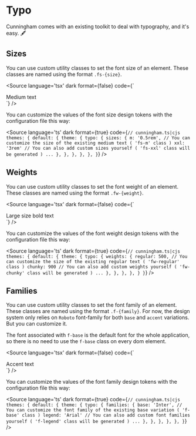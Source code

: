 
<Meta title="Getting Started/Typography"/>

# Typo

Cunningham comes with an existing toolkit to deal with typography, and it's easy. 🖋️

## Sizes

You can use custom utility classes to set the font size of an element. These classes are named using the format `.fs-{size}`.

<Source
  language='tsx'
  dark
  format={false}
  code={`
  <div className="fs-m">Medium text</div>
  `}
/>

<Canvas sourceState="none" of={Stories.Sizes}/>

You can customize the values of the font size design tokens with the configuration file this way:

<Source
  language='ts'
  dark
  format={true}
  code={`
  // cunningham.ts|cjs
    themes: {
      default: {
        theme: {
          typo: {
            sizes: {
              m: '0.5rem', // You can customize the size of the existing medium text ( 'fs-m' class )
              xxl: '3rem' // You can also add custom sizes yourself ( 'fs-xxl' class will be generated )
              ...
            },
          },
        },
      },
    },
  }
  `}
/>

## Weights

You can use custom utility classes to set the font weight of an element. These classes are named using the format `.fw-{weight}`.

<Source
  language='tsx'
  dark
  format={false}
  code={`
  <div className="fs-l fw-bold">Large size bold text</div>
  `}
/>

<Canvas sourceState="none" of={Stories.Weights}/>

You can customize the values of the font weight design tokens with the configuration file this way:

<Source
  language='ts'
  dark
  format={true}
  code={`
  // cunningham.ts|cjs
    themes: {
      default: {
        theme: {
          typo: {
            weights: {
              regular: 500, // You can customize the size of the existing regular text ( 'fw-regular' class )
              chunky: 900 // You can also add custom weights yourself ( 'fw-chunky' class will be generated )
              ...
            },
          },
        },
      },
    }
  }
  `}
/>

## Families

You can use custom utility classes to set the font family of an element. These classes are named using the format `.f-{family}`.
For now, the design system only relies on `Roboto` font-family for both `base` and `accent` variations. But you can customize it.

The font associated with `f-base` is the default font for the whole application, so there is no need to use the `f-base`
class on every dom element.

<Source
  language='tsx'
  dark
  format={false}
  code={`
  <div className="clr-greyscale-800 f-accent">Accent text</div>
  `}
/>

<Canvas sourceState="none" of={Stories.Families}/>

You can customize the values of the font family design tokens with the configuration file this way:

<Source
  language='ts'
  dark
  format={true}
  code={`
  // cunningham.ts|cjs
    themes: {
      default: {
        theme: {
          typo: {
            families: {
              base: 'Inter', // You can customize the font family of the existing base variation ( 'f-base' class )
              legend: 'Arial' // You can also add custom font families yourself ( 'f-legend' class will be generated )
              ...
            },
          },
        },
      },
    },
  }
  `}
/>
